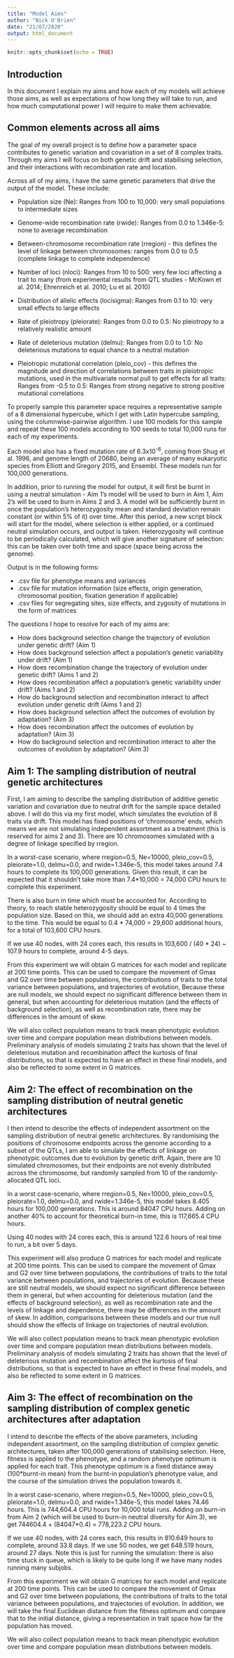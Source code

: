 ```yaml
---
title: "Model Aims"
author: "Nick O'Brien"
date: "21/07/2020"
output: html_document
---
```


```r
knitr::opts_chunk$set(echo = TRUE)
```

## Introduction

In this document I explain my aims and how each of my models will achieve those aims, as well as expectations of how long they will take to run, and how much computational power I will require to make them achievable. 

## Common elements across all aims

The goal of my overall project is to define how a parameter space contributes to genetic variation and covariation in a set of 8 complex traits. Through my aims I will focus on both genetic drift and stabilising selection, and their interactions with recombination rate and location. 

Across all of my aims, I have the same genetic parameters that drive the output of the model. These include: 

+ Population size (Ne): Ranges from 100 to 10,000: very small populations to intermediate sizes 

+ Genome-wide recombination rate (rwide): Ranges from 0.0 to 1.346e-5: none to average recombination

+ Between-chromosome recombination rate (rregion) - this defines the level of linkage between chromosomes: ranges from 0.0 to 0.5 (complete linkage to complete independence)

* Number of loci (nloci): Ranges from 10 to 500: very few loci affecting a trait to many (from experimental results from QTL studies - McKown et al. 2014; Ehrenreich et al. 2010; Lu et al. 2010)

* Distribution of allelic effects (locisigma): Ranges from 0.1 to 10: very small effects to large effects

* Rate of pleiotropy (pleiorate): Ranges from 0.0 to 0.5: No pleiotropy to a relatively realistic amount

* Rate of deleterious mutation (delmu): Ranges from 0.0 to 1.0: No deleterious mutations to equal chance to a neutral mutation

* Pleiotropic mutational correlation (pleio_cov) - this defines the magnitude and direction of correlations between traits in pleiotropic mutations, used in the multivariate normal pull to get effects for all traits: Ranges from -0.5 to 0.5: Ranges from strong negative to strong positive mutational correlations


To properly sample this parameter space requires a representative sample of a 8 dimensional hypercube, which I get with Latin hypercube sampling, using the columnwise-pairwise algorithm. I use 100 models for this sample and repeat these 100 models according to 100 seeds to total 10,000 runs for each of my experiments. 

Each model also has a fixed mutation rate of 6.3x10^-6^, coming from Shug et al. 1996, and genome length of 20680, being an average of many eukaryotic species from Elliott and Gregory 2015, and Ensembl. These models run for 100,000 generations.

In addition, prior to running the model for output, it will first be burnt in using a neutral simulation - Aim 1's model will be used to burn in Aim 1, Aim 2's will be used to burn in Aims 2 and 3. A model will be sufficiently burnt in once the population's heterozygosity mean and standard deviation remain constant (or within 5% of it) over time. After this period, a new script block will start for the model, where selection is either applied, or a continued neutral simulation occurs, and output is taken. Heterozygosity will continue to be periodically calculated, which will give another signature of selection: this can be taken over both time and space (space being across the genome).

Output is in the following forms:

* .csv file for phenotype means and variances
* .csv file for mutation information (size effects, origin generation, chromosomal position, fixation generation if applicable)
* .csv files for segregating sites, size effects, and zygosity of mutations in the form of matrices


The questions I hope to resolve for each of my aims are:

* How does background selection change the trajectory of evolution under genetic drift? (Aim 1)
* How does background selection affect a population's genetic variability under drift? (Aim 1)
* How does recombination change the trajectory of evolution under genetic drift? (Aims 1 and 2)
* How does recombination affect a population's genetic variability under drift? (Aims 1 and 2)
* How do background selection and recombination interact to affect evolution under genetic drift (Aims 1 and 2)
* How does background selection affect the outcomes of evolution by adaptation? (Aim 3)
* How does recombination affect the outcomes of evolution by adaptation? (Aim 3)
* How do background selection and recombination interact to alter the outcomes of evolution by adaptation? (Aim 3)


## Aim 1: The sampling distribution of neutral genetic architectures

First, I am aiming to describe the sampling distribution of additive genetic variation and covariation due to neutral drift for the sample space detailed above. I will do this via my first model, which simulates the evolution of 8 traits via drift. This model has fixed positions of 'chromosome' ends, which means we are not simulating independent assortment as a treatment (this is reserved for aims 2 and 3). There are 10 chromosomes simulated with a degree of linkage specified by rregion.

In a worst-case scenario, where rregion=0.5, Ne=10000, pleio_cov=0.5, pleiorate=1.0, delmu=0.0, and rwide=1.346e-5, this model takes around 7.4 hours to complete its 100,000 generations.
Given this result, it can be expected that it shouldn't take more than 7.4*10,000 = 74,000 CPU hours to complete this experiment.

There is also burn in time which must be accounted for. According to theory, to reach stable heterozygosity should be equal to 4 times the population size. Based on this, we should add an extra 40,000 generations to the time. This would be equal to 0.4 * 74,000 = 29,600 additional hours, for a total of 103,600 CPU hours.

If we use 40 nodes, with 24 cores each, this results in 103,600 / (40 * 24) ~ 107.9 hours to complete, around 4-5 days.

From this experiment we will obtain G matrices for each model and replicate at 200 time points. This can be used to compare the movement of Gmax and G2 over time between populations, the contributions of traits to the total variance between populations, and trajectories of evolution, Because these are null models, we should expect no significant difference between them in general, but when accounting for deleterious mutation (and the effects of background selection), as well as recombination rate, there may be differences in the amount of skew.

We will also collect population means to track mean phenotypic evolution over time and compare population mean distributions between models. Preliminary analysis of models simulating 2 traits has shown that the level of deleterious mutation and recombination affect the kurtosis of final distributions, so that is expected to have an effect in these final models, and also be reflected to some extent in G matrices.

## Aim 2: The effect of recombination on the sampling distribution of neutral genetic architectures

I then intend to describe the effects of independent assortment on the sampling distribution of neutral genetic architectures. By randomising the positions of chromosome endpoints across the genome according to a subset of the QTLs, I am able to simulate the effects of linkage on phenotypic outcomes due to evolution by genetic drift. Again, there are 10 simulated chromosomes, but their endpoints are not evenly distributed across the chromosome, but randomly sampled from 10 of the randomly-allocated QTL loci.

In a worst case-scenario, where rregion=0.5, Ne=10000, pleio_cov=0.5, pleiorate=1.0, delmu=0.0, and rwide=1.346e-5, this model takes 8.405 hours for 100,000 generations. This is around 84047 CPU hours. 
Adding on another 40% to account for theoretical burn-in time, this is 117,665.4 CPU hours.

Using 40 nodes with 24 cores each, this is around 122.6 hours of real time to run, a bit over 5 days.

This experiment will also produce G matrices for each model and replicate at 200 time points. This can be used to compare the movement of Gmax and G2 over time between populations, the contributions of traits to the total variance between populations, and trajectories of evolution. Because these are still neutral models, we should expect no significant difference between them in general, but when accounting for deleterious mutation (and the effects of background selection), as well as recombination rate and the levels of linkage and dependence, there may be differences in the amount of skew. In addition, comparisons between these models and our true null should show the effects of linkage on trajectories of neutral evolution.

We will also collect population means to track mean phenotypic evolution over time and compare population mean distributions between models. Preliminary analysis of models simulating 2 traits has shown that the level of deleterious mutation and recombination affect the kurtosis of final distributions, so that is expected to have an effect in these final models, and also be reflected to some extent in G matrices.


## Aim 3: The effect of recombination on the sampling distribution of complex genetic architectures after adaptation

I intend to describe the effects of the above parameters, including independent assortment, on the sampling distribution of complex genetic architectures, taken after 100,000 generations of stabilising selection. Here, fitness is applied to the phenotype, and a random phenotype optimum is applied for each trait. This phenotype optimum is a fixed distance away (100*burnt-in mean) from the burnt-in population's phenotype value, and the course of the simulation drives the population towards it. 

In a worst case-scenario, where rregion=0.5, Ne=10000, pleio_cov=0.5, pleiorate=1.0, delmu=0.0, and rwide=1.346e-5, this model takes 74.46 hours. This is 744,604.4 CPU hours for 10,000 total runs. Adding on burn-in from Aim 2 (which will be used to burn-in neutral diversity for Aim 3), we get 744604.4 + (84047*0.4) = 778,223.2 CPU hours.

If we use 40 nodes, with 24 cores each, this results in 810.649 hours to complete, around 33.8 days. If we use 50 nodes, we get 648.519 hours, around 27 days. Note this is just for running the simulation: there is also time stuck in queue, which is likely to be quite long if we have many nodes running many subjobs.

From this experiment we will obtain G matrices for each model and replicate at 200 time points. This can be used to compare the movement of Gmax and G2 over time between populations, the contributions of traits to the total variance between populations, and trajectories of evolution. In addition, we will take the final Euclidean distance from the fitness optimum and compare that to the initial distance, giving a representation in trait space how far the population has moved. 

We will also collect population means to track mean phenotypic evolution over time and compare population mean distributions between models.

